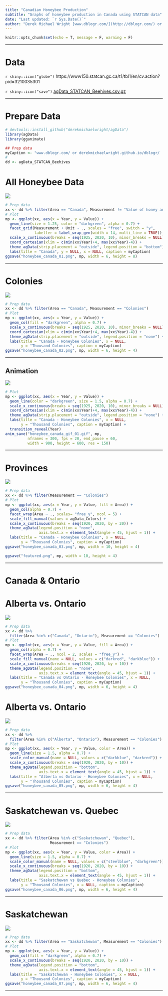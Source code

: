 ```yaml
---
title: "Canadian Honeybee Production"
subtitle: "Graphs of honeybee production in Canada using STATCAN data"
date: "Last updated: `r Sys.Date()`"
author: "Derek Michael Wright [www.dblogr.com/](http://dblogr.com/) or [derekmichaelwright.github.io/dblogr](https://derekmichaelwright.github.io/dblogr/) <derek.wright@usask.ca>"
---
```


```r
knitr::opts_chunk$set(echo = T, message = F, warning = F)
```

---

# Data

`r shiny::icon("globe")` https://www150.statcan.gc.ca/t1/tbl1/en/cv.action?pid=3210035301

`r shiny::icon("save")` [agData_STATCAN_Beehives.csv.gz](https://github.com/derekmichaelwright/agData/raw/master/Data/agData_STATCAN_Beehives.csv.gz)

---

# Prepare Data

```r
# devtools::install_github("derekmichaelwright/agData")
library(agData)
library(gganimate)
```

```r
## Prep data
myCaption <- "www.dblogr.com/ or derekmichaelwright.github.io/dblogr/ | Data: STATCAN"
#
dd <- agData_STATCAN_Beehives
```

# All Honeybee Data

![](honeybee_canada_01.png)

```r
# Prep data
xx <- dd %>% filter(Area == "Canada", Measurement != "Value of honey and wax")
# Plot
mp <- ggplot(xx, aes(x = Year, y = Value)) + 
  geom_line(size = 1.25, color = "darkgreen", alpha = 0.7) + 
  facet_grid(Measurement + Unit ~ ., scales = "free", switch = "y",
             labeller = label_wrap_gen(width = 14, multi_line = TRUE)) +
  scale_x_continuous(breaks = seq(1925, 2020, 10), minor_breaks = NULL) + 
  coord_cartesian(xlim = c(min(xx$Year)+4, max(xx$Year)-4)) +
  theme_agData(strip.placement = "outside", legend.position = "bottom") + 
  labs(title = "Canada", y = NULL, x = NULL, caption = myCaption)
ggsave("honeybee_canada_01.png", mp, width = 6, height = 8)
```

---

# Colonies

![](honeybee_canada_02.png)

```r
# Prep data
xx <- dd %>% filter(Area == "Canada", Measurement == "Colonies")
# Plot
mp <- ggplot(xx, aes(x = Year, y = Value)) + 
  geom_col(fill = "darkgreen", alpha = 0.7) + 
  scale_x_continuous(breaks = seq(1925, 2020, 10), minor_breaks = NULL) + 
  coord_cartesian(xlim = c(min(xx$Year)+4, max(xx$Year)-4)) +
  theme_agData(strip.placement = "outside", legend.position = "none") + 
  labs(title = "Canada - Honeybee Colonies", x = NULL,
       y = "Thousand Colonies", caption = myCaption)
ggsave("honeybee_canada_02.png", mp, width = 6, height = 4)
```

---

## Animation

![](honeybee_canada_gif_01.gif)

```r
# Plot
mp <- ggplot(xx, aes(x = Year, y = Value)) + 
  geom_line(color = "darkgreen", size = 1.5, alpha = 0.7) + 
  scale_x_continuous(breaks = seq(1925, 2020, 10), minor_breaks = NULL) + 
  coord_cartesian(xlim = c(min(xx$Year)+4, max(xx$Year)-4)) +
  theme_agData(strip.placement = "outside", legend.position = "none") + 
  labs(title = "Canada - Honeybee Colonies", x = NULL,
       y = "Thousand Colonies", caption = myCaption) + 
  transition_reveal(Year) 
anim_save("honeybee_canada_gif_01.gif", mp, 
          nframes = 300, fps = 20, end_pause = 60, 
          width = 900, height = 600, res = 150)
```

---

# Provinces

![](honeybee_canada_03.png)

```r
# Prep data
xx <- dd %>% filter(Measurement == "Colonies")
# Plot
mp <- ggplot(xx, aes(x = Year, y = Value, fill = Area)) +
  geom_col(alpha = 0.7) +
  facet_wrap(Area ~ ., scales= "free_y", ncol = 5) +
  scale_fill_manual(values = agData_Colors) +
  scale_x_continuous(breaks = seq(1920, 2020, by = 20)) +
  theme_agData(legend.position = "none",
               axis.text.x = element_text(angle = 45, hjust = 1)) +
  labs(title = "Canada - Honeybee Colonies", x = NULL,
       y = "Thousand Colonies", caption = myCaption)
ggsave("honeybee_canada_03.png", mp, width = 10, height = 4)
```

```r
ggsave("featured.png", mp, width = 10, height = 4)
```

---

# Canada & Ontario

# Alberta vs. Ontario

![](honeybee_canada_04.png)

```r
# Prep data
xx <- dd %>% 
  filter(Area %in% c("Canada", "Ontario"), Measurement == "Colonies")
# Plot
mp <- ggplot(xx, aes(x = Year, y = Value, fill = Area)) +
  geom_col(alpha = 0.7) +
  facet_wrap(Area ~ ., ncol = 2, scales = "free_y") +
  scale_fill_manual(name = NULL, values = c("darkred", "darkblue")) +
  scale_x_continuous(breaks = seq(1920, 2020, by = 10)) +
  theme_agData(legend.position = "none",
               axis.text.x = element_text(angle = 45, hjust = 1)) +
  labs(title = "Canada vs Ontario - Honeybee Colonies", x = NULL,
       y = "Thousand Colonies", caption = myCaption)
ggsave("honeybee_canada_04.png", mp, width = 6, height = 4)
```

# Alberta vs. Ontario

![](honeybee_canada_05.png)

```r
# Prep data
xx <- dd %>% 
  filter(Area %in% c("Alberta", "Ontario"), Measurement == "Colonies")
# Plot
mp <- ggplot(xx, aes(x = Year, y = Value, color = Area)) +
  geom_line(size = 1.5, alpha = 0.7) +
  scale_color_manual(name = NULL, values = c("darkblue", "darkred")) +
  scale_x_continuous(breaks = seq(1920, 2020, by = 10)) +
  theme_agData(legend.position = "bottom",
               axis.text.x = element_text(angle = 45, hjust = 1)) +
  labs(title = "Alberta vs Ontario - Honeybee Colonies", x = NULL,
       y = "Thousand Colonies", caption = myCaption)
ggsave("honeybee_canada_05.png", mp, width = 6, height = 4)
```

---

# Saskatchewan vs. Quebec

![](honeybee_canada_06.png)

```r
# Prep data
xx <- dd %>% filter(Area %in% c("Saskatchewan", "Quebec"), 
                    Measurement == "Colonies")
# Plot
mp <- ggplot(xx, aes(x = Year, y = Value, color = Area)) +
  geom_line(size = 1.5, alpha = 0.7) +
  scale_color_manual(name = NULL, values = c("steelblue", "darkgreen")) +
  scale_x_continuous(breaks = seq(1920, 2020, by = 10)) +
  theme_agData(legend.position = "bottom",
               axis.text.x = element_text(angle = 45, hjust = 1)) +
  labs(title = "Saskatchewan vs Quebec - Honeybee Colonies", 
       y = "Thousand Colonies", x = NULL, caption = myCaption)
ggsave("honeybee_canada_06.png", mp, width = 6, height = 4)
```

---

# Saskatchewan

![](honeybee_canada_07.png)

```r
# Prep data
xx <- dd %>% filter(Area == "Saskatchewan", Measurement == "Colonies")
# Plot
mp <- ggplot(xx, aes(x = Year, y = Value)) +
  geom_col(fill = "darkgreen", alpha = 0.7) +
  scale_x_continuous(breaks = seq(1920, 2020, by = 10)) +
  theme_agData(legend.position = "bottom",
               axis.text.x = element_text(angle = 45, hjust = 1)) +
  labs(title = "Saskatchewan - Honeybee Colonies", x = NULL,
       y = "Thousand Colonies", caption = myCaption)
ggsave("honeybee_canada_07.png", mp, width = 6, height = 4)
```

---
